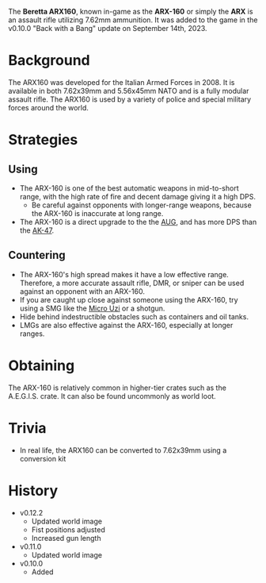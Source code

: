 The **Beretta ARX160**, known in-game as the **ARX-160** or simply the **ARX** is an assault rifle utilizing 7.62mm ammunition. It was added to the game in the v0.10.0 "Back with a Bang" update on September 14th, 2023.

# Background
The ARX160 was developed for the Italian Armed Forces in 2008. It is available in both 7.62x39mm and 5.56x45mm NATO and is a fully modular assault rifle. The ARX160 is used by a variety of police and special military forces around the world.

# Strategies
## Using
- The ARX-160 is one of the best automatic weapons in mid-to-short range, with the high rate of fire and decent damage giving it a high DPS.
  - Be careful against opponents with longer-range weapons, because the ARX-160 is inaccurate at long range.
- The ARX-160 is a direct upgrade to the the [AUG](/weapons/guns/aug), and has more DPS than the [AK-47](/weapons/guns/ak47).

## Countering
- The ARX-160's high spread makes it have a low effective range. Therefore, a more accurate assault rifle, DMR, or sniper can be used against an opponent with an ARX-160.
- If you are caught up close against someone using the ARX-160, try using a SMG like the [Micro Uzi](/weapons/guns/micro_uzi) or a shotgun.
- Hide behind indestructible obstacles such as containers and oil tanks.
- LMGs are also effective against the ARX-160, especially at longer ranges.

# Obtaining
The ARX-160 is relatively common in higher-tier crates such as the A.E.G.I.S. crate. It can also be found uncommonly as world loot.

# Trivia
- In real life, the ARX160 can be converted to 7.62x39mm using a conversion kit

# History
- v0.12.2
  - Updated world image
  - Fist positions adjusted
  - Increased gun length
- v0.11.0
  - Updated world image
- v0.10.0
  - Added
